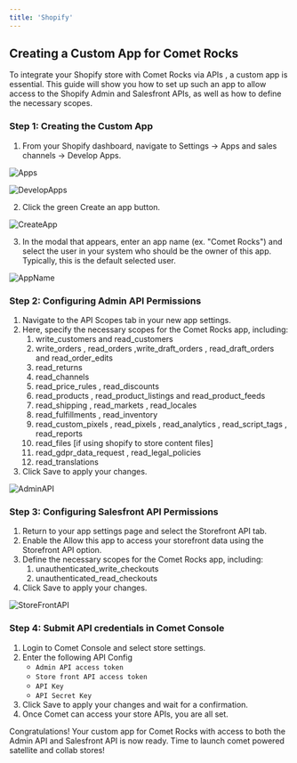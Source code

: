 ```yaml
---
title: 'Shopify'
---
```

## Creating a Custom App for Comet Rocks

To integrate your Shopify store with Comet Rocks via APIs , a custom app is essential. This guide will show you how to set up such an app to allow access to the Shopify Admin and Salesfront APIs, as well as how to define the necessary scopes.

### Step 1: Creating the Custom App

1. From your Shopify dashboard, navigate to Settings → Apps and sales channels → Develop Apps.

![Apps](/images/Shopify1.png)

![DevelopApps](/images/Shopify2.png)

2. Click the green Create an app button.

![CreateApp](/images/Shopify3.png)

3. In the modal that appears, enter an app name (ex. "Comet Rocks") and select the user in your system who should be the owner of this app. Typically, this is the default selected user.

![AppName](/images/Shopify6.png)

### Step 2: Configuring Admin API Permissions

1. Navigate to the API Scopes tab in your new app settings.
2. Here, specify the necessary scopes for the Comet Rocks app, including:
    1. write_customers and read_customers
    2. write_orders , read_orders ,write_draft_orders , read_draft_orders  and read_order_edits
    3. read_returns
    4. read_channels
    5. read_price_rules , read_discounts
    6. read_products , read_product_listings and read_product_feeds
    7. read_shipping , read_markets , read_locales
    8. read_fulfillments , read_inventory
    9. read_custom_pixels , read_pixels , read_analytics , read_script_tags , read_reports
    10. read_files  [if using shopify to store content files]
    11. read_gdpr_data_request , read_legal_policies
    12. read_translations
3. Click Save to apply your changes.

![AdminAPI](/images/Shopify4.png)

### Step 3: Configuring Salesfront API Permissions

1. Return to your app settings page and select the Storefront API tab.
2. Enable the Allow this app to access your storefront data using the Storefront API option.
3. Define the necessary scopes for the Comet Rocks app, including:
    1. unauthenticated_write_checkouts
    2. unauthenticated_read_checkouts
4. Click Save to apply your changes.

![StoreFrontAPI](/images/Shopify5.png)

### Step 4: Submit API credentials in Comet Console

1. Login to Comet Console and select store settings.
2. Enter the following API Config
    - `Admin API access token`
    - `Store front API access token`
    - `API Key`
    - `API Secret Key`
3. Click Save to apply your changes and wait for a confirmation.
4. Once Comet can access your store APIs, you are all set.

Congratulations! Your custom app for Comet Rocks with access to both the Admin API and Salesfront API is now ready. Time to launch comet powered satellite and collab stores!

